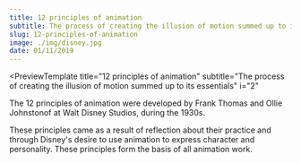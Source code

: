 ```yaml
---
title: 12 principles of animation
subtitle: The process of creating the illusion of motion summed up to its essentials
slug: 12-principles-of-animation
image: ./img/disney.jpg
date: 01/11/2019
---
```


<PreviewTemplate
  title="12 principles of animation"
  subtitle="The process of creating the illusion of motion summed up to its essentials"
  i="2"
>
  The 12 principles of animation were developed by Frank Thomas and Ollie
  Johnstonof at Walt Disney Studios, during the 1930s. 
  
  These principles came as
  a result of reflection about their practice and through Disney's desire to use
  animation to express character and personality. These principles form the
  basis of all animation work.
</PreviewTemplate>

